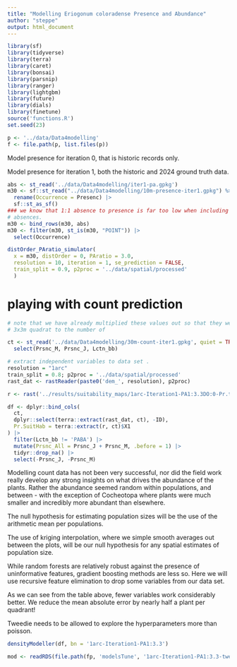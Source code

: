 ```yaml
---
title: "Modelling Eriogonum coloradense Presence and Abundance"
author: "steppe"
output: html_document
---
```


```r
library(sf)
library(tidyverse)
library(terra)
library(caret)
library(bonsai)
library(parsnip)
library(ranger)
library(lightgbm)
library(future)
library(dials)
library(finetune)
source('functions.R')
set.seed(23)
```

```r
p <- '../data/Data4modelling'
f <- file.path(p, list.files(p))
```

Model presence for iteration 0, that is historic records only. 

Model presence for iteration 1, both the historic and 2024 ground truth data. 
```r

abs <- st_read('../data/Data4modelling/iter1-pa.gpkg')
m30 <- sf::st_read("../data/Data4modelling/10m-presence-iter1.gpkg") %>% 
  rename(Occurrence = Presenc) |>
  sf::st_as_sf() 
### we know that 1:1 absence to presence is far too low when including the 'local'
# absences. 
m30 <- bind_rows(m30, abs)
m30 <- filter(m30, st_is(m30, "POINT")) |>
  select(Occurrence)

distOrder_PAratio_simulator(
  x = m30, distOrder = 0, PAratio = 3.0,
  resolution = 10, iteration = 1, se_prediction = FALSE,
  train_split = 0.9, p2proc = '../data/spatial/processed'
  )

```

# playing with count prediction 

```r

# note that we have already multiplied these values out so that they went from a 
# 3x3m quadrat to the number of

ct <- st_read('../data/Data4modelling/30m-count-iter1.gpkg', quiet = TRUE) |>
  select(Prsnc_M, Prsnc_J, Lctn_bb)

# extract independent variables to data set . 
resolution = "1arc"
train_split = 0.8; p2proc = '../data/spatial/processed'
rast_dat <- rastReader(paste0('dem_', resolution), p2proc) 

r <- rast('../results/suitability_maps/1arc-Iteration1-PA1:3.3DO:0-Pr.tif')

df <- dplyr::bind_cols(
  ct, 
  dplyr::select(terra::extract(rast_dat, ct), -ID), 
  Pr.SuitHab = terra::extract(r, ct)$X1
) |> 
  filter(Lctn_bb != 'PABA') |>
  mutate(Prsnc_All = Prsnc_J + Prsnc_M, .before = 1) |>
  tidyr::drop_na() |>
  select(-Prsnc_J, -Prsnc_M)

```

Modelling count data has not been very successful, nor did the field work really develop any strong insights on what drives the abundance of the plants. 
Rather the abundance seemed random within populations, and between - with the exception of Cocheotopa where plants were much smaller and incredibly more abundant than elsewhere. 

The null hypothesis for estimating population sizes will be the use of the arithmetic mean per populations. 


The use of kriging interpolation, where we simple smooth averages out between the plots, will be our null hypothesis for any spatial estimates of population size. 

While random forests are relatively robust against the presence of uninformative features, gradient boosting methods are less so.
Here we will use recursive feature elimination to drop some variables from our data set. 


As we can see from the table above, fewer variables work considerably better. 
We reduce the mean absolute error by nearly half a plant per quadrant! 

Tweedie needs to be allowed to explore the hyperparameters more than poisson. 




```r

densityModeller(df, bn = '1arc-Iteration1-PA1:3.3')

mod <- readRDS(file.path(fp, 'modelsTune', '1arc-Iteration1-PA1:3.3-tweedie.rda'))



```



